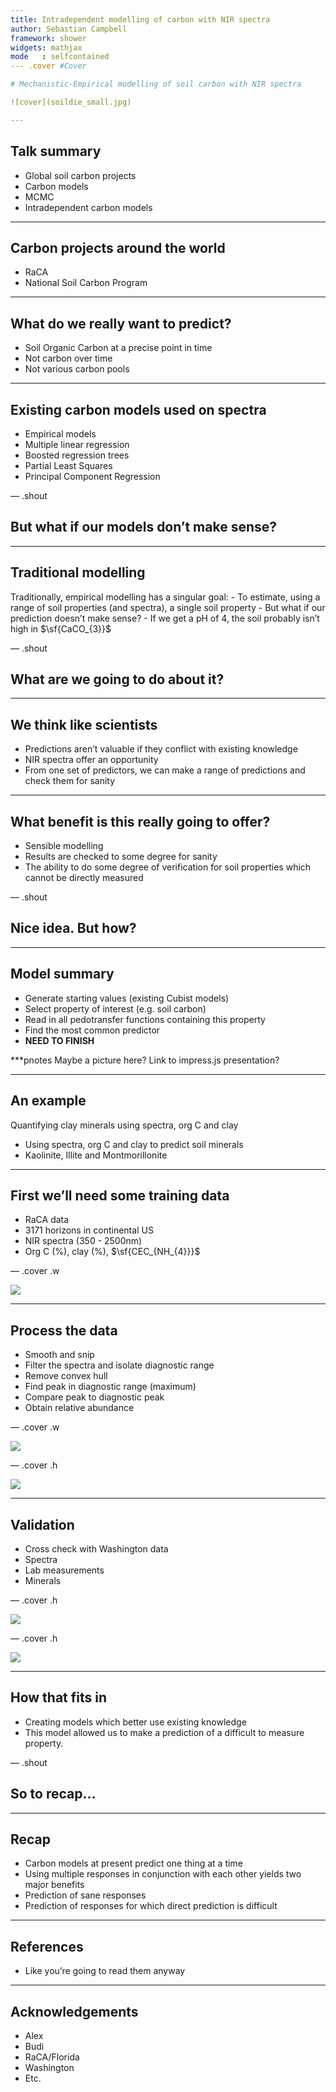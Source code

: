 ```yaml
---
title: Intradependent modelling of carbon with NIR spectra
author: Sebastian Campbell
framework: shower
widgets: mathjax
mode   : selfcontained
--- .cover #Cover

# Mechanistic-Empirical modelling of soil carbon with NIR spectra

![cover](soildie_small.jpg)

---
```


## Talk summary

- Global soil carbon projects
- Carbon models
 - MCMC
- Intradependent carbon models

---

## Carbon projects around the world
<ul>
  <li>RaCA</li>
  <li class="next">National Soil Carbon Program</li>
</ul>

---

## What do we really want to predict?

-  Soil Organic Carbon at a precise point in time
 - Not carbon over time
 - Not various carbon pools

---

## Existing carbon models used on spectra
- Empirical models
 - Multiple linear regression
 - Boosted regression trees
 - Partial Least Squares
 - Principal Component Regression

--- .shout

## But what if our models don't make sense?

---

## Traditional modelling

Traditionally, empirical modelling has a singular goal:
- To estimate, using a range of soil properties (and spectra), a single soil property
- But what if our prediction doesn't make sense?
- If we get a pH of 4, the soil probably isn't high in $\sf{CaCO_{3}}$

--- .shout

## What are we going to do about it?

---

## We think like scientists

- Predictions aren't valuable if they conflict with existing knowledge
- NIR spectra offer an opportunity
 - From one set of predictors, we can make a range of predictions and check them for sanity

---

## What benefit is this really going to offer?

- Sensible modelling
 - Results are checked to some degree for sanity
- The ability to do some degree of verification for soil properties which cannot be directly measured

--- .shout

## Nice idea. But how?

---

## Model summary

- Generate starting values (existing Cubist models)
- Select property of interest (e.g. soil carbon)
- Read in all pedotransfer functions containing this property
- Find the most common predictor
- **NEED TO FINISH**

***pnotes
Maybe a picture here? Link to impress.js presentation?

---

## An example

Quantifying clay minerals using spectra, org C and clay

- Using spectra, org C and clay to predict soil minerals
 - Kaolinite, Illite and Montmorillonite

---

## First we'll need some training data

- RaCA data
 - 3171 horizons in continental US
 - NIR spectra (350 - 2500nm)
 - Org C (%), clay (%), $\sf{CEC_{NH_{4}}}$

--- .cover .w

![](images/pointmap.png)

---

## Process the data

- Smooth and snip
 - Filter the spectra and isolate diagnostic range
 - Remove convex hull
 - Find peak in diagnostic range (maximum)
- Compare peak to diagnostic peak
 - Obtain relative abundance

--- .cover .w

![](images/Method diagram.png)

--- .cover .h

![](images/single 1-1.png)

---

## Validation

- Cross check with Washington data
 - Spectra
 - Lab measurements
 - Minerals

--- .cover .h

![](images/CEC-Washington.png)

--- .cover .h

![](images/Not_so_pretty_boxplots.png)

---

## How that fits in

- Creating models which better use existing knowledge
- This model allowed us to make a prediction of a difficult to measure property.

--- .shout

## So to recap...

---

## Recap

- Carbon models at present predict one thing at a time
- Using multiple responses in conjunction with each other yields two major benefits
 - Prediction of sane responses
 - Prediction of responses for which direct prediction is difficult

---

## References

- Like you're going to read them anyway

---

## Acknowledgements

- Alex
- Budi
- RaCA/Florida
- Washington
- Etc.